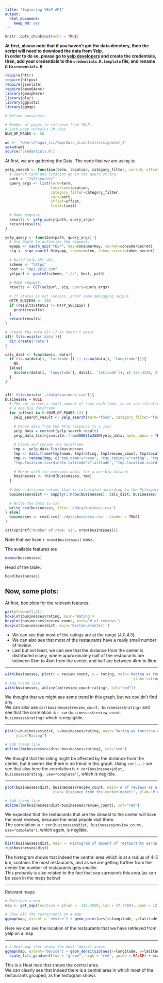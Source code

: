 ```yaml
---
title: "Exploring YELP API"
output: 
  html_document: 
    keep_md: yes
---
```


```r
knitr::opts_chunk$set(echo = TRUE)
```
**At first, please note that if you haven't got the data directory, then the script will need to download the data from Yelp.  
In order to do so, please go to [yelp developers](https://www.yelp.com/developers/manage_api_keys) and create the credentials,
then, add your credentials to the `credentials.R.template` file, and rename it to `credentials.R`**  



```r
require(httr)
require(httpuv)
require(jsonlite)
require(base64enc)
library(geosphere)
library(plyr)
library(ggplot2)
library(ggmap)
```

```r
# Define constants:

# Number of pages to retrieve from YELP.
# Each page contains 20 rows
NUM_OF_PAGES <- 50
```

```r
wd <- '/Users/hagai_lvi/tmp/data_scientist/assignment_2'
setwd(wd)
source('credentials.R')
```

At first, we are gathering the Data. The code that we are using is:

```r
yelp_search <- function(term, location, category_filter, sort=0, offset=0, limit=20) {
  # Search term and location go in the query string.
  path <- "/v2/search/"
  query_args <- list(term=term,
                     location=location,
                     category_filter=category_filter,
                     sort=sort,
                     offset=offset,
                     limit=limit)
  
  # Make request.
  results <- yelp_query(path, query_args)
  return(results)
}

yelp_query <- function(path, query_args) {
  # Use OAuth to authorize the request.
  myapp <- oauth_app("YELP", key=consumerKey, secret=consumerSecret)
  sig <- sign_oauth1.0(myapp, token=token, token_secret=token_secret)
  
  # Build Yelp API URL.
  scheme <- "https"
  host <- "api.yelp.com"
  yelpurl <- paste0(scheme, "://", host, path)
  
  # Make request.
  results <- GET(yelpurl, sig, query=query_args)
  
  # If status is not success, print some debugging output.
  HTTP_SUCCESS <- 200
  if (results$status != HTTP_SUCCESS) {
    print(results)
  }
  return(results)
}

# Create the data dir if it doesn't exist
if(! file.exists('data')){
  dir.create('data')
}

calc_dist <- function(i, data){
  if (is.na(data[i, 'latitude']) || is.na(data[i, 'longitude'])){
    NA
  }else{
    distm(c(data[i, 'longitude'], data[i, 'latitude']), c(-122.4250, 37.7550))
  }
}


if(! file.exists('./data/business.csv')){
businesses = NULL
  # The api serves a small amount of rows each time, so we are iterating over and over and building
  # a one big dataframe
  for (offset in 0:(NUM_OF_PAGES-1)) {
    yelp_search_result <- yelp_search(term="food", category_filter="food", location="San Francisco, CA", sort=0, offset = offset*20)
    
    # Parse data from the http response to a json
    yelp_data = content(yelp_search_result)
    yelp_data_list=jsonlite::fromJSON(toJSON(yelp_data, auto_unbox = TRUE))
    
    # Clean and rename the dataframe
    tmp <- yelp_data_list$businesses
    tmp <- data.frame(tmp$name, tmp$rating, tmp$review_count, tmp$location$coordinate$latitude, tmp$location$coordinate$longitude)
    tmp <- rename(tmp, c("tmp.name"="name", "tmp.rating"="rating", "tmp.review_count"="review_count",
    "tmp.location.coordinate.latitude"="latitude", "tmp.location.coordinate.longitude"="longitude"))
    
    # Merge with the previous data, for a one big dataset
    businesses <- rbind(businesses, tmp)
  }
  
  # Add a distance column that is calculated according to the Pythagorean theorem
  businesses$dist <- sapply(1:nrow(businesses), calc_dist, businesses)
  
  # Write the data to csv
  write.csv(businesses, file='./data/business.csv')
} else{
  businesses <- read.csv('./data/business.csv', header = TRUE)
}

cat(sprintf("Number of rows: %i", nrow(businesses)))
```
Note that we have `r nrow(businesses)` rows.  

The available features are
```r
names(businesses)
```


Head of the table:
```r
head(businesses)
```


## Now, some plots:  

At first, box plots for the relevant features:
```r
par(mfrow=c(1,3))
boxplot(businesses$rating, main='Rating')
boxplot(businesses$review_count, main='# of reviews')
boxplot(businesses$dist, main='Distance(meter)')
```
  
- We can see that most of the ratings are at the range [4.0,4.5].  
- We can also see that most of the restaurants have a really small number of review.
- Last but not least, we can see that the distance from the center is distributed nicely, where
approximately half of the restaurants are between 0km to 4km from the center, and half are between
4km to 8km.

-----

```r
with(businesses, plot(x = review_count, y = rating, main='Rating as function of # of reviews', xlab= '# of reviews',
                                                           ylab='rating'))
# Add trend line
with(businesses, abline(lm(review_count~rating), col="red"))
```
  
We thought that we might see some trend in this graph, but we couldn't find any.  
We can also use `cor(businesses$review_count, businesses$rating)` and see that the correlation is `r cor(businesses$review_count, businesses$rating)`
which is negligible.

-----------------

```r
plot(x=businesses$dist, y=businesses$rating, main='Rating as function of distance from the center', xlab="Distance from the center(meter)",
     ylab="Rating")

# Add trend line
abline(lm(businesses$dist~businesses$rating), col="red")
```  
  
We thought that the rating might be affected by the distance from the center, but it seems like there is no trend in this graph.
Using `cor(...)` we see that also here the correlation is `r cor(businesses$dist, businesses$rating, use="complete")`, which is neglible.

------------

```r
plot(businesses$dist, businesses$review_count, main='# of reviews as a function of distance from the center',
                      xlab='Distance from the center(meter)', ylab='# of reviews')

# Add trend line
abline(lm(businesses$dist~businesses$review_count), col="red")
```
  
We expected that the restaurants that are the closest to the center will have the most reviews, because the most pepole visit there.  
The correlation is `r cor(businesses$dist, businesses$review_count, use="complete")`, which again, is neglible.

--------------------

```r
hist(businesses$dist, main = 'Histogram of amount of restaurants as\na function of distance from the center', xlab = 'Distance(meter)')
rug(businesses$dist)
```
  
The histogram shows that indeed the central area which is at a radius of 4-5 km, contains the most restaurants, and as we are getting further from
the center the number of restaurants gets smaller.  
This probably is also related to the fact that sea surrounds this area (as can be seen in the maps below)

-----------

Relevant maps:
```r
# Retrieve a map
map <- get_map(location = c(lon = -122.4250, lat = 37.7550), zoom = 12, maptype = "hybrid", scale = 2)
```
  
```r
# Show all the restaurants on a map:
ggmap(map, extent = 'device') + geom_point(aes(x=longitude, y=latitude), data=businesses)
```
  
Here we can see the location of the restaurants that we have retrieved from yelp on a map

----
```r
# A Heat-map that shows the most "dense" areas
ggmap(map, extent='device') + geom_density2d(aes(x=longitude, y=latitude), data = businesses) + stat_density2d(data=businesses,aes(x=longitude, y=latitude, fill = ..level.., alpha = ..level..), size = 0.01, bins = 16, geom = "polygon") +
  scale_fill_gradient(low = "green", high = "red", guide = FALSE) + scale_alpha(range = c(0, 0.3), guide = FALSE)
```
  
This is a Heat map that shows the central area.  
We can clearly see that indeed there is a central area in which most of the restaurants grouped, as the histogram shows